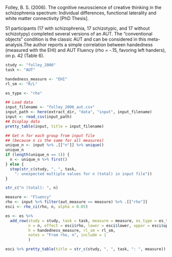 <!-- Dependencies: tidyverse, psych, common/pretty_table.R -->

Folley, B. S. (2006). The cognitive neuroscience of creative thinking in the schizophrenia spectrum: Individual differences, functional laterality and white matter connectivity [PhD Thesis].

51 participants (17 with schizophrenia, 17 schizotypic, and 17 without schizotypy) completed several versions of an AUT. The "conventional objects" condition is the classic AUT and can be considered in this meta-analysis.The author reports a simple correlation between handedness (measured with the EHI) and AUT Fluency (rho = -.15, favoring left handers), on p. 42 (Table 6).

```r
study <- "folley_2006"
task <- "AUT"
```

```r
handedness_measure <- "EHI"
rl_sm <- "R/L"
```

```r
es_type <- "rho"
```

```r
## Load data
input_filename <- "folley_2006_aut.csv"
input_path <- here(extract_dir, "data", "input", input_filename)
input <- read_csv(input_path)
## Display data
pretty_table(input, title = input_filename)
```

```r
## Get n for each group from input file
## (because n is the same for all measures)
unique_n <- input %>% .[["n"]] %>% unique()
unique_n
if (length(unique_n == 1)) {
  n <- unique_n %>% first()
} else {
  stop(str_c(study, ", ", task,
    ": unexpected multiple values for n (total) in input file"))
}

str_c("n (total): ", n)
```

```r
measure <- "Fluency"
rho <- input %>% filter(aut_measure == measure) %>% .[["rho"]]
esci <- rho_ci(rho, n, alpha = 0.05)

es <- es %>%
  add_row(study = study, task = task, measure = measure, es_type = es_type,
          n = n, effect = esci$rho, lower = esci$lower, upper = esci$upper,
          h = handedness_measure, rl_sm = rl_sm,
          notes = "From rho, n", include = 1
          )

esci %>% pretty_table(title = str_c(study, ", ", task, ": ", measure))
```